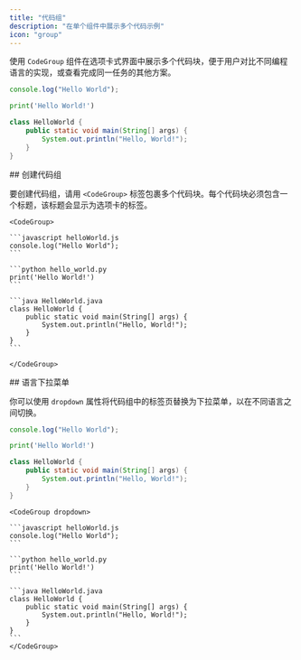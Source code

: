 ```yaml
---
title: "代码组"
description: "在单个组件中展示多个代码示例"
icon: "group"
---
```


使用 `CodeGroup` 组件在选项卡式界面中展示多个代码块，便于用户对比不同编程语言的实现，或查看完成同一任务的其他方案。

<CodeGroup>

```javascript helloWorld.js
console.log("Hello World");
```

```python hello_world.py
print('Hello World!')
```

```java HelloWorld.java
class HelloWorld {
    public static void main(String[] args) {
        System.out.println("Hello, World!");
    }
}
```

</CodeGroup>



<div id="creating-code-groups">
  ## 创建代码组
</div>

要创建代码组，请用 `<CodeGroup>` 标签包裹多个代码块。每个代码块必须包含一个标题，该标题会显示为选项卡的标签。

````mdx
<CodeGroup>

```javascript helloWorld.js
console.log("Hello World");
```

```python hello_world.py
print('Hello World!')
```

```java HelloWorld.java
class HelloWorld {
    public static void main(String[] args) {
        System.out.println("Hello, World!");
    }
}
```

</CodeGroup>
````



<div id="language-dropdown">
  ## 语言下拉菜单
</div>

你可以使用 `dropdown` 属性将代码组中的标签页替换为下拉菜单，以在不同语言之间切换。

<CodeGroup dropdown>

```javascript helloWorld.js
console.log("Hello World");
```

```python hello_world.py
print('Hello World!')
```

```java HelloWorld.java
class HelloWorld {
    public static void main(String[] args) {
        System.out.println("Hello, World!");
    }
}
```

</CodeGroup>

````mdx highlight=1
<CodeGroup dropdown>

```javascript helloWorld.js
console.log("Hello World");
```

```python hello_world.py
print('Hello World!')
```

```java HelloWorld.java
class HelloWorld {
    public static void main(String[] args) {
        System.out.println("Hello, World!");
    }
}
```
</CodeGroup>
````
